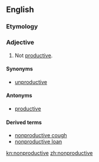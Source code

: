 ==English==

===Etymology===
{{prefix|non|productive}}

===Adjective===
{{en-adj|-}}

#Not [[productive]].  

====Synonyms====
* [[unproductive]]

====Antonyms====
* [[productive]]

====Derived terms====
*[[nonproductive cough]]
*[[nonproductive loan]]

[[kn:nonproductive]]
[[zh:nonproductive]]